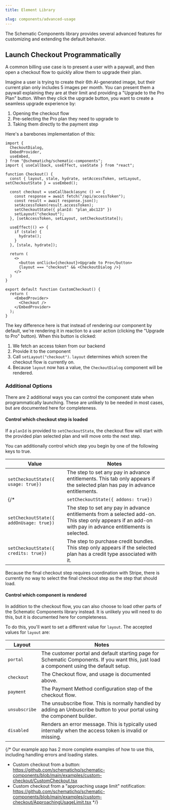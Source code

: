 ```yaml
---
title: Element Library

slug: components/advanced-usage
---
```


The Schematic Components library provides several advanced features for customizing and extending the default behavior.

## Launch Checkout Programmatically

A common billing use case is to present a user with a paywall, and then open a checkout flow to quickly allow them to upgrade their plan. 

Imagine a user is trying to create their 6th AI-generated image, but their current plan only includes 5 images per month. You can present them a paywall explaining they are at their limit and providing a "Upgrade to the Pro Plan" button. When they click the upgrade button, you want to create a seamless upgrade experience by:

1. Opening the checkout flow
2. Pre-selecting the Pro plan they need to upgrade to
3. Taking them directly to the payment step

Here's a barebones implementation of this:

```CustonCheckout.tsx
import {
  CheckoutDialog,
  EmbedProvider,
  useEmbed,
} from "@schematichq/schematic-components";
import { useCallback, useEffect, useState } from "react";

function Checkout() {
  const { layout, stale, hydrate, setAccessToken, setLayout, setCheckoutState } = useEmbed();

  const checkout = useCallback(async () => {
    const response = await fetch("/api/accessToken");
    const result = await response.json();
    setAccessToken(result.accessToken);
    setCheckoutState({ planId: "plan_abc123" })
    setLayout("checkout");
  }, [setAccessToken, setLayout, setCheckoutState]);

  useEffect(() => {
    if (stale) {
      hydrate();
    }
  }, [stale, hydrate]);

  return (
    <>
      <button onClick={checkout}>Upgrade to Pro</button>
      {layout === "checkout" && <CheckoutDialog />}
    </>
  )
}

export default function CustomCheckout() {
  return (
    <EmbedProvider>
      <Checkout />
    </EmbedProvider>
  );
}
```

The key difference here is that instead of rendering our component by default, we're rendering it in reaction to a user action (clicking the "Upgrade to Pro" button). When this button is clicked:

1. We fetch an access token from our backend
2. Provide it to the component
3. Call `setLayout("checkout")`. `layout` determines which screen the checkout flow is currently on.
4. Because `layout` now has a value, the `CheckoutDialog` component will be rendered.

### Additional Options

There are 2 additional ways you can control the component state when programmatically launching. These are unlikely to be needed in most cases, but are documented here for completeness.

#### Control which checkout step is loaded

If a `planId` is provided to `setCheckoutState`, the checkout flow will start with the provided plan selected plan and will move onto the next step. 

You can additionally control which step you begin by one of the following keys to true. 

| Value | Notes |
| --- | --- |
| `setCheckoutState({ usage: true})` | The step to set any pay in advance entitlements. This tab only appears if the selected plan has pay in advance entitlements. | 
{/* | `setCheckoutState({ addons: true})` | The step to select add-ons. This tab only appears if the selected plan has add-ons. | */}
| `setCheckoutState({ addOnUsage: true})` | The step to set any pay in advance entitlements from a selected add-on. This step only appears if an add-on with pay in advance entitlements is selected. |
| `setCheckoutState({ credits: true})` | The step to purchase credit bundles. This step only appears if the selected plan has a credit type associated with it. |

<Note>
  Because the final checkout step requires coordination with Stripe, there is currently no way to select the final checkout step as the step that should load. 
</Note>

#### Control which component is rendered

In addition to the checkout flow, you can also choose to load other parts of the Schematic Components library instead. It is unlikely you will need to do this, but it is documented here for completeness.

To do this, you'll want to set a different value for `layout`. The accepted values for `layout` are: 

| Layout | Notes |
| --- | --- |
| `portal` | The customer portal and default starting page for Schematic Components. If you want this, just load a component using the default setup.  |
| `checkout` | The Checkout flow, and usage is documented above.  |
| `payment` | The Payment Method configuration step of the checkout flow. |
| `unsubscribe` | The unsubscribe flow. This is normally handled by adding an Unbuscribe button to your portal using the component builder. |
| `disabled` | Renders an error message. This is typically used internally when the access token is invalid or missing. |

{/* 
Our example app has 2 more complete examples of how to use this, including handling errors and loading states.

- Custom checkout from a button: https://github.com/schematichq/schematic-components/blob/main/examples/custom-checkout/CustomCheckout.tsx
- Custom checkout from a "approaching usage limit" notification: https://github.com/schematichq/schematic-components/blob/main/examples/custom-checkout/ApproachingUsageLimit.tsx */}